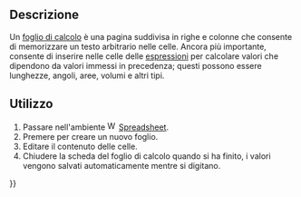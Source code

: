 <languages/>

<span id="Description"></span>
==Descrizione==

Un [[spreadsheet/it|foglio di calcolo]] è una pagina suddivisa in righe e colonne che consente di memorizzare un testo arbitrario nelle celle. Ancora più importante, consente di inserire nelle celle delle [[Expressions/it|espressioni]] per calcolare valori che dipendono da valori immessi in precedenza; questi possono essere lunghezze, angoli, aree, volumi e altri tipi.

<span id="Usage"></span>
==Utilizzo==

# Passare nell'ambiente [[File:Workbench_Spreadsheet.svg|16px]] [[Spreadsheet_Workbench/it|Spreadsheet]].
# Premere {{Button|[[File:Spreadsheet_CreateSheet.svg|16px]] [[Spreadsheet_CreateSheet/it|Crea un foglio di calcolo]]}} per creare un nuovo foglio.
# Editare il contenuto delle celle.
# Chiudere la scheda del foglio di calcolo quando si ha finito, i valori vengono salvati automaticamente mentre si digitano.

{{Userdocnavi{{#translation:}}}}